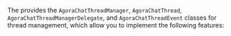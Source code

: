 <PlatformWrapper platform="ios">

The <Vg k="CHAT_SDK"/> provides the `AgoraChatThreadManager`, `AgoraChatThread`, `AgoraChatThreadManagerDelegate`, and `AgoraChatThreadEvent` classes for thread management, which allow you to implement the following features:

</PlatformWrapper>